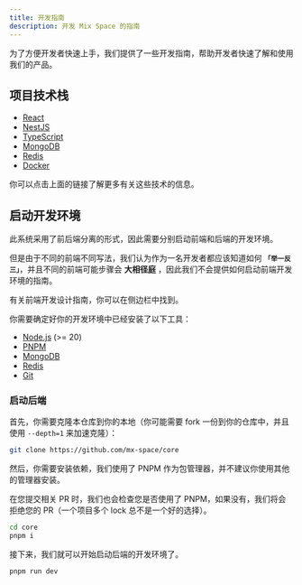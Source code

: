 ```yaml
---
title: 开发指南
description: 开发 Mix Space 的指南
---
```


为了方便开发者快速上手，我们提供了一些开发指南，帮助开发者快速了解和使用我们的产品。

## 项目技术栈

- [React](https://reactjs.org/)
- [NestJS](https://nestjs.com/)
- [TypeScript](https://www.typescriptlang.org/)
- [MongoDB](https://www.mongodb.com/)
- [Redis](https://redis.io/)
- [Docker](https://www.docker.com/)

你可以点击上面的链接了解更多有关这些技术的信息。

## 启动开发环境

此系统采用了前后端分离的形式，因此需要分别启动前端和后端的开发环境。

但是由于不同的前端不同写法，我们认为作为一名开发者都应该知道如何 **`「举一反三」`**，并且不同的前端可能步骤会 **大相径庭** ，因此我们不会提供如何启动前端开发环境的指南。

<Callout type="info">
有关前端开发设计指南，你可以在侧边栏中找到。
</Callout>

你需要确定好你的开发环境中已经安装了以下工具：

- [Node.js](https://nodejs.org/en/) (>= 20)
- [PNPM](https://pnpm.js.org/)
- [MongoDB](https://www.mongodb.com/)
- [Redis](https://redis.io/)
- [Git](https://git-scm.com/)

### 启动后端

首先，你需要克隆本仓库到你的本地（你可能需要 fork 一份到你的仓库中，并且使用 `--depth=1` 来加速克隆）：

```bash
git clone https://github.com/mx-space/core
```

然后，你需要安装依赖，我们使用了 PNPM 作为包管理器，并不建议你使用其他的管理器安装。

<Callout type="warn">
在您提交相关 PR 时，我们也会检查您是否使用了 PNPM，如果没有，我们将会拒绝您的 PR（一个项目多个 lock 总不是一个好的选择）。
</Callout>

```bash
cd core
pnpm i
```

接下来，我们就可以开始启动后端的开发环境了。

```bash
pnpm run dev
```